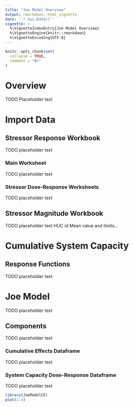 ```yaml
---
title: "Joe Model Overview"
output: rmarkdown::html_vignette
date: '`r Sys.Date()`'
vignette: >
  %\VignetteIndexEntry{Joe Model Overview}
  %\VignetteEngine{knitr::rmarkdown}
  %\VignetteEncoding{UTF-8}
---
```


```r
knitr::opts_chunk$set(
  collapse = TRUE,
  comment = "#>"
)
```

# Overview

TODO Placeholder text


# Import Data

## Stressor Response Workbook
TODO placeholder text

### Main Worksheet
TODO placeholder text

### Stressor Dose-Response Worksheets
TODO placeholder text

## Stressor Magnitude Workbook
TODO placeholder text
HUC id
Mean value and limits...




# Cumulative System Capacity

## Response Functions
TODO placeholder text




# Joe Model
TODO placeholder text

## Components
TODO placeholder text

### Cumulative Effects Dataframe
TODO placeholder text

### System Capacity Dose-Response Dataframe
TODO placeholder text







```r
library(JoeModelCE)
plot(1:4)
```
